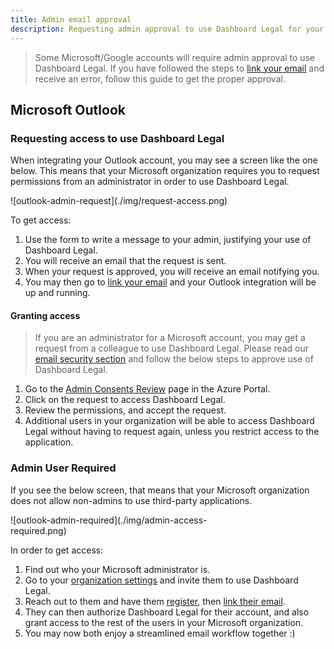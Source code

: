 ```yaml
---
title: Admin email approval
description: Requesting admin approval to use Dashboard Legal for your email
---
```


> Some Microsoft/Google accounts will require admin approval to use Dashboard Legal.
> If you have followed the steps to [link your email](./link-your-email) and receive an error, follow this guide to get the proper approval.

## Microsoft Outlook
### Requesting access to use Dashboard Legal

When integrating your Outlook account, you may see a screen like the one below. This means that your Microsoft organization requires you to request permissions from an administrator in order to use Dashboard Legal. 

<div style="max-width:400px;">
	![outlook-admin-request](./img/request-access.png)
</div>

To get access:
1. Use the form to write a message to your admin, justifying your use of Dashboard Legal.
2. You will receive an email that the request is sent.
3. When your request is approved, you will receive an email notifying you.
4. You may then go to [link your email](./link-your-email) and your Outlook integration will be up and running.

#### Granting access

> If you are an administrator for a Microsoft account, you may get a request from a colleague to use Dashboard Legal. Please read our [email security section](./intro#email-security) and follow the below steps to approve use of Dashboard Legal.

1. Go to the [Admin Consents Review](https://portal.azure.com/#blade/Microsoft_AAD_IAM/StartboardApplicationsMenuBlade/AccessRequests/menuId/) page in the Azure Portal.
2. Click on the request to access Dashboard Legal.
3. Review the permissions, and accept the request.
4. Additional users in your organization will be able to access Dashboard Legal without having to request again, unless you restrict access to the application.

### Admin User Required

If you see the below screen, that means that your Microsoft organization does not allow non-admins to use third-party applications.

<div style="max-width:400px;">
	![outlook-admin-required](./img/admin-access-required.png)
</div>

In order to get access:
1. Find out who your Microsoft administrator is.
2. Go to your [organization settings](https://app.dashboardlegal.com/x/settings/users/) and invite them to use Dashboard Legal.
3. Reach out to them and have them [register](https://app.dashboardlegal.com/accounts/signup/), then [link their email](https://app.dashboardlegal.com/x/account/email/).
4. They can then authorize Dashboard Legal for their account, and also grant access to the rest of the users in your Microsoft organization.
5. You may now both enjoy a streamlined email workflow together :)

